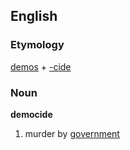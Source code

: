 ==English==
===Etymology===
[[demos]] + [[-cide]]

===Noun===
{{wikipedia}}
'''democide'''
#murder by [[government]]